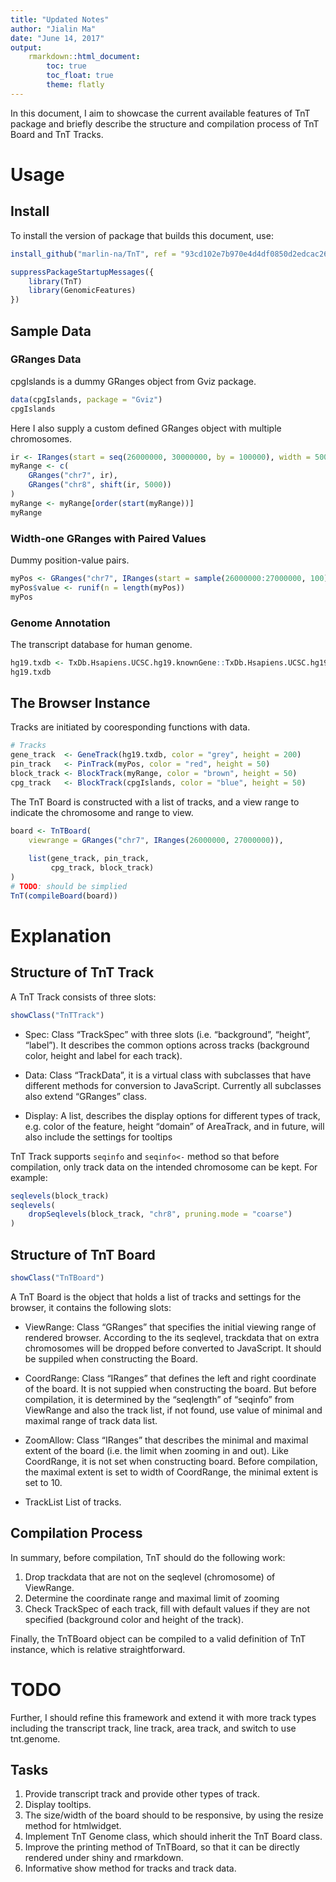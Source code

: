 ```yaml
---
title: "Updated Notes"
author: "Jialin Ma"
date: "June 14, 2017"
output:
    rmarkdown::html_document:
        toc: true
        toc_float: true
        theme: flatly
---
```



In this document, I aim to showcase the current available features of TnT package and
briefly describe the structure and compilation process of TnT Board and TnT Tracks.


# Usage

## Install

To install the version of package that builds this document, use:

```r
install_github("marlin-na/TnT", ref = "93cd102e7b970e4d4df0850d2edcac26867d4355")
```

```r
suppressPackageStartupMessages({
    library(TnT)
    library(GenomicFeatures)
})
```


## Sample Data

### GRanges Data

cpgIslands is a dummy GRanges object from Gviz package.

```r
data(cpgIslands, package = "Gviz")
cpgIslands
```

Here I also supply a custom defined GRanges object with multiple chromosomes.

```r
ir <- IRanges(start = seq(26000000, 30000000, by = 100000), width = 50000)
myRange <- c(
    GRanges("chr7", ir),
    GRanges("chr8", shift(ir, 5000))
)
myRange <- myRange[order(start(myRange))]
myRange
```

### Width-one GRanges with Paired Values

Dummy position-value pairs.

```r
myPos <- GRanges("chr7", IRanges(start = sample(26000000:27000000, 100), width = 1))
myPos$value <- runif(n = length(myPos))
myPos
```


### Genome Annotation

The transcript database for human genome.

```r
hg19.txdb <- TxDb.Hsapiens.UCSC.hg19.knownGene::TxDb.Hsapiens.UCSC.hg19.knownGene
hg19.txdb
```


## The Browser Instance

Tracks are initiated by cooresponding functions with data.

```r
# Tracks
gene_track  <- GeneTrack(hg19.txdb, color = "grey", height = 200)
pin_track   <- PinTrack(myPos, color = "red", height = 50)
block_track <- BlockTrack(myRange, color = "brown", height = 50)
cpg_track   <- BlockTrack(cpgIslands, color = "blue", height = 50)
```

The TnT Board is constructed with a list of tracks, and a view range to indicate the chromosome and range to view.

```r
board <- TnTBoard(
    viewrange = GRanges("chr7", IRanges(26000000, 27000000)),
    
    list(gene_track, pin_track,
         cpg_track, block_track)
)
# TODO: should be simplied
TnT(compileBoard(board))
```


# Explanation

## Structure of TnT Track

A TnT Track consists of three slots:

```r
showClass("TnTTrack")
```

- Spec:
    Class "TrackSpec" with three slots (i.e. "background", "height", "label").
    It describes the common options across tracks (background color, height
    and label for each track).

- Data:
    Class "TrackData", it is a virtual class with subclasses that have different
    methods for conversion to JavaScript. Currently all subclasses also extend
    "GRanges" class.

- Display:
    A list, describes the display options for different types of track,
    e.g. color of the feature, height "domain" of AreaTrack, and in future, will
    also include the settings for tooltips

TnT Track supports `seqinfo` and `seqinfo<-` method so that before compilation,
only track data on the intended chromosome can be kept. For example:

```r
seqlevels(block_track)
seqlevels(
    dropSeqlevels(block_track, "chr8", pruning.mode = "coarse")
)
```

## Structure of TnT Board

```r
showClass("TnTBoard")
```

A TnT Board is the object that holds a list of tracks and settings for the browser,
it contains the following slots:

- ViewRange:
    Class "GRanges" that specifies the initial viewing range of rendered browser.
    According to the its seqlevel, trackdata that on extra chromosomes will be
    dropped before converted to JavaScript. It should be suppiled when constructing
    the Board.
    
- CoordRange:
    Class "IRanges" that defines the left and right coordinate of the board.
    It is not suppied when constructing the board.
    But before compilation, it is determined by the "seqlength" of "seqinfo"
    from ViewRange and also the track list, if not found, use value of
    minimal and maximal range of track data list.
    
- ZoomAllow:
    Class "IRanges" that describes the minimal and maximal extent of the
    board (i.e. the limit when zooming in and out).
    Like CoordRange, it is not set when constructing board.
    Before compilation, the maximal extent is set to width of CoordRange, the
    minimal extent is set to 10.
    
- TrackList
    List of tracks.

## Compilation Process

In summary, before compilation, TnT should do the following work:

1. Drop trackdata that are not on the seqlevel (chromosome) of ViewRange.
2. Determine the coordinate range and maximal limit of zooming
3. Check TrackSpec of each track, fill with default values if they are not specified (background color and height of the track).

Finally, the TnTBoard object can be compiled to a valid definition of TnT instance, which is relative
straightforward.

# TODO

Further, I should refine this framework and extend it with more track types including
the transcript track, line track, area track, and switch to use tnt.genome.

## Tasks

1. Provide transcript track and provide other types of track.
2. Display tooltips.
3. The size/width of the board should to be responsive, by using the resize method for htmlwidget.
4. Implement TnT Genome class, which should inherit the TnT Board class.
5. Improve the printing method of TnTBoard, so that it can be directly rendered under shiny and rmarkdown.
6. Informative show method for tracks and track data.






